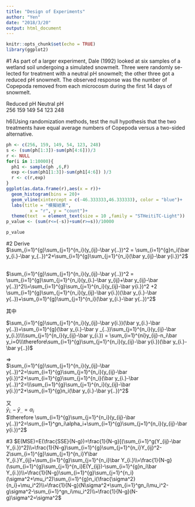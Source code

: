 ```yaml
---
title: "Design of Experiments"
author: "Yen"
date: "2018/3/20"
output: html_document
---
```


```r
knitr::opts_chunk$set(echo = TRUE)
library(ggplot2)
```
#1
As part of a larger experiment, Dale (1992) looked at six samples of a wetland soil undergoing a simulated snowmelt. Three were randomly se- lected for treatment with a neutral pH snowmelt; the other three got a reduced pH snowmelt. The observed response was the number of Copepoda removed from each microcosm during the first 14 days of snowmelt.

Reduced pH      Neutral pH  
256 159 149     54 123 248  

h6(Using randomization methods, test the null hypothesis that the two treatments have equal average numbers of Copepoda versus a two-sided alternative.

```r
ph <- c(256, 159, 149, 54, 123, 248)
s <- (sum(ph[1:3])-sum(ph[4:6]))/3
r <- NULL
for(i in 1:10000){
  ph1 <- sample(ph ,6,F)
  exp <-(sum(ph1[1:3])-sum(ph1[4:6]) )/3
  r <- c(r,exp)
}
ggplot(as.data.frame(r),aes(x = r))+
  geom_histogram(bins = 20)+
  geom_vline(xintercept = c(-46.333333,46.333333), color = "blue")+
  labs(title = "模擬結果",
         x = "r", y = "count")+
  theme(text  = element_text(size = 10 ,family = "STHeitiTC-Light"))
p_value <- (sum(r<=(-s))+sum(r>=s))/10000
```
```r
p_value
```



#2
Derive  
$\sum_{i=1}^{g}\sum_{j=1}^{n_i}(y_{ij}-\bar y{..})^2 = \sum_{i=1}^{g}n_i(\bar y_{i.}-\bar y_{..})^2+\sum_{i=1}^{g}\sum_{j=1}^{n_i}(\bar y_{ij}-\bar y{i.})^2$  

<proof>  
$\sum_{i=1}^{g}\sum_{j=1}^{n_i}(y_{ij}-\bar y{..})^2 = \sum_{i=1}^{g}\sum_{j=1}^{n_i}(y_{i.}-\bar y_{ij}+\bar y_{ij}-\bar y{..})^2\\=\sum_{i=1}^{g}\sum_{j=1}^{n_i}(y_{ij}-\bar y{i.})^2 +2 \sum_{i=1}^{g}\sum_{j=1}^{n_i}(y_{ij}-\bar y{i.})(\bar y_{i.}-\bar y{..})+\sum_{i=1}^{g}\sum_{j=1}^{n_i}(\bar y_{i.}-\bar y{..})^2$  

其中  

$\sum_{i=1}^{g}\sum_{j=1}^{n_i}(y_{ij}-\bar y{i.})(\bar y_{i.}-\bar y{..})=\sum_{i=1}^{g}(\bar y_{i.}-\bar y _{..})\sum_{j=1}^{n_i}(y_{ij}-\bar y_{i.})\\\sum_{j=1}^{n_i}(y_{ij}-\bar y_{i.}) = \sum_{i=1}^{ni}y_{ij}-n_i\bar y_i=0\\\therefore\sum_{i=1}^{g}\sum_{j=1}^{n_i}(y_{ij}-\bar y{i.})(\bar y_{i.}-\bar y{..})$

=>  
$\sum_{i=1}^{g}\sum_{j=1}^{n_i}(y_{ij}-\bar y{..})^2=\sum_{i=1}^{g}\sum_{j=1}^{n_i}(y_{ij}-\bar y{i.})^2+\sum_{i=1}^{g}\sum_{j=1}^{n_i}(\bar y_{i.}-\bar y{..})^2=\\\sum_{i=1}^{g}\sum_{j=1}^{n_i}(y_{ij}-\bar y{i.})^2+\sum_{i=1}^{g}n_i(\bar y_{i.}-\bar y{..})^2$

又  
$\bar y_{i.}-\bar y_{..}=\alpha_i$  
$\therefore \sum_{i=1}^{g}\sum_{j=1}^{n_i}(y_{ij}-\bar y{..})^2=\sum_{i=1}^gn_i\alpha_i+\sum_{i=1}^{g}\sum_{j=1}^{n_i}(y_{ij}-\bar y{i.})^2$



#3
$E(MSE)=E(\frac{SSE}{N-g})=\frac{1}{N-g}[(\sum_{i=1}^g(Y_{ij}-\bar Y_{i.})^2]\\=\frac{1}{N-g}\sum_{i=1}^{g}\sum_{j=1}^{n_i}Y_{ij}^2-2\sum_{i=1}^{g}\sum_{j=1}^{n_i}Y\bar Y_{i.}Y_{ij}+\sum_{i=1}^{g}\sum_{j=1}^{n_i}\bar Y_{i.}\\=\frac{1}{N-g}(\sum_{i=1}^{g}\sum_{j=1}^{n_i}E(Y_{ij})-\sum_{i=1}^{g}n_i\bar Y_{i.})\\=\frac{1}{N-g}\sum_{i=1}^{g}\sum_{j=1}^{n_i}(\sigma^2+\mu_i^2)\sum_{i=1}^{g}n_i(\frac{\sigma^2}{n_i}+\mu_i^2)\\=\frac{1}{N-g}(N\sigma^2+\sum_{i=1}^gn_i\mu_i^2-g\sigma^2-\sum_{i=1}^gn_i\mu_i^2)\\=\frac{1}{N-g}(N-g)\sigma^2=\sigma^2$

